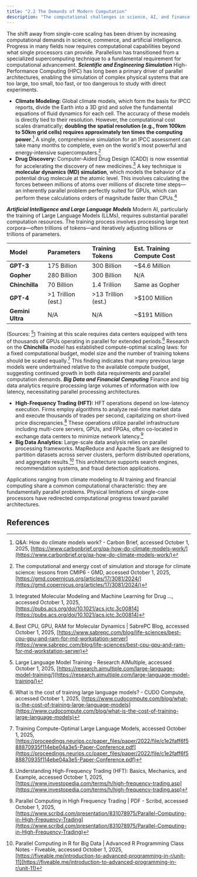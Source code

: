 ```yaml
---
title: "2.2 The Demands of Modern Computation"
description: "The computational challenges in science, AI, and finance that necessitate parallel processing."
---
```

The shift away from single-core scaling has been driven by increasing computational demands in science, commerce, and artificial intelligence. Progress in many fields now requires computational capabilities beyond what single processors can provide. Parallelism has transitioned from a specialized supercomputing technique to a fundamental requirement for computational advancement.
***Scientific and Engineering Simulation***
High-Performance Computing (HPC) has long been a primary driver of parallel architectures, enabling the simulation of complex physical systems that are too large, too small, too fast, or too dangerous to study with direct experiments.

* **Climate Modeling:** Global climate models, which form the basis for IPCC reports, divide the Earth into a 3D grid and solve the fundamental equations of fluid dynamics for each cell. The accuracy of these models is directly tied to their resolution. However, the computational cost scales dramatically; **doubling the spatial resolution (e.g., from 100km to 50km grid cells) requires approximately ten times the computing power**.[^1] A single, comprehensive simulation for an IPCC assessment can take many months to complete, even on the world's most powerful and energy-intensive supercomputers.[^2]
* **Drug Discovery:** Computer-Aided Drug Design (CADD) is now essential for accelerating the discovery of new medicines.[^3] A key technique is
  **molecular dynamics (MD) simulation**, which models the behavior of a potential drug molecule at the atomic level. This involves calculating the forces between millions of atoms over millions of discrete time steps—an inherently parallel problem perfectly suited for GPUs, which can perform these calculations orders of magnitude faster than CPUs.[^4]

***Artificial Intelligence and Large Language Models***
Modern AI, particularly the training of Large Language Models (LLMs), requires substantial parallel computation resources. The training process involves processing large text corpora—often trillions of tokens—and iteratively adjusting billions or trillions of parameters.

| Model | Parameters | Training Tokens | Est. Training Compute Cost |
| :---- | :---- | :---- | :---- |
| **GPT-3** | 175 Billion | 300 Billion | \~$4.6 Million |
| **Gopher** | 280 Billion | 300 Billion | N/A |
| **Chinchilla** | 70 Billion | 1.4 Trillion | Same as Gopher |
| **GPT-4** | \>1 Trillion (est.) | \>13 Trillion (est.) | \>$100 Million |
| **Gemini Ultra** | N/A | N/A | \~$191 Million |

(Sources: [^5])
Training at this scale requires data centers equipped with tens of thousands of GPUs operating in parallel for extended periods.[^6] Research on the
**Chinchilla** model has established compute-optimal scaling laws: for a fixed computational budget, model size and the number of training tokens should be scaled equally.[^7] This finding indicates that many previous large models were undertrained relative to the available compute budget, suggesting continued growth in both data requirements and parallel computation demands.
***Big Data and Financial Computing***
Finance and big data analytics require processing large volumes of information with low latency, necessitating parallel processing architectures.

* **High-Frequency Trading (HFT):** HFT operations depend on low-latency execution. Firms employ algorithms to analyze real-time market data and execute thousands of trades per second, capitalizing on short-lived price discrepancies.[^8] These operations utilize parallel infrastructure including multi-core servers, GPUs, and FPGAs, often co-located in exchange data centers to minimize network latency.[^9]
* **Big Data Analytics:** Large-scale data analysis relies on parallel processing frameworks. MapReduce and Apache Spark are designed to partition datasets across server clusters, perform distributed operations, and aggregate results.[^10] This architecture supports search engines, recommendation systems, and fraud detection applications.

Applications ranging from climate modeling to AI training and financial computing share a common computational characteristic: they are fundamentally parallel problems. Physical limitations of single-core processors have redirected computational progress toward parallel architectures.

## References

[^1]: Q&A: How do climate models work? - Carbon Brief, accessed October 1, 2025, [https://www.carbonbrief.org/qa-how-do-climate-models-work/](https://www.carbonbrief.org/qa-how-do-climate-models-work/)
[^2]: The computational and energy cost of simulation and storage for climate science: lessons from CMIP6 - GMD, accessed October 1, 2025, [https://gmd.copernicus.org/articles/17/3081/2024/](https://gmd.copernicus.org/articles/17/3081/2024/)
[^3]: Integrated Molecular Modeling and Machine Learning for Drug ..., accessed October 1, 2025, [https://pubs.acs.org/doi/10.1021/acs.jctc.3c00814](https://pubs.acs.org/doi/10.1021/acs.jctc.3c00814)
[^4]: Best CPU, GPU, RAM for Molecular Dynamics | SabrePC Blog, accessed October 1, 2025, [https://www.sabrepc.com/blog/life-sciences/best-cpu-gpu-and-ram-for-md-workstation-server](https://www.sabrepc.com/blog/life-sciences/best-cpu-gpu-and-ram-for-md-workstation-server)
[^5]: Large Language Model Training - Research AIMultiple, accessed October 1, 2025, [https://research.aimultiple.com/large-language-model-training/](https://research.aimultiple.com/large-language-model-training/)
[^6]: What is the cost of training large language models? - CUDO Compute, accessed October 1, 2025, [https://www.cudocompute.com/blog/what-is-the-cost-of-training-large-language-models](https://www.cudocompute.com/blog/what-is-the-cost-of-training-large-language-models)
[^7]: Training Compute-Optimal Large Language Models, accessed October 1, 2025, [https://proceedings.neurips.cc/paper_files/paper/2022/file/c1e2faff6f588870935f114ebe04a3e5-Paper-Conference.pdf](https://proceedings.neurips.cc/paper_files/paper/2022/file/c1e2faff6f588870935f114ebe04a3e5-Paper-Conference.pdf)
[^8]: Understanding High-Frequency Trading (HFT): Basics, Mechanics, and Example, accessed October 1, 2025, [https://www.investopedia.com/terms/h/high-frequency-trading.asp](https://www.investopedia.com/terms/h/high-frequency-trading.asp)
[^9]: Parallel Computing in High Frequency Trading | PDF - Scribd, accessed October 1, 2025, [https://www.scribd.com/presentation/831078975/Parallel-Computing-in-High-Frequency-Trading](https://www.scribd.com/presentation/831078975/Parallel-Computing-in-High-Frequency-Trading)
[^10]: Parallel Computing in R for Big Data | Advanced R Programming Class Notes - Fiveable, accessed October 1, 2025, [https://fiveable.me/introduction-to-advanced-programming-in-r/unit-11](https://fiveable.me/introduction-to-advanced-programming-in-r/unit-11)
